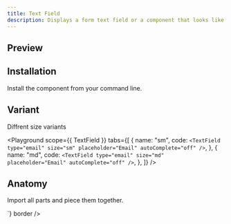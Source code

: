 ```yaml
---
title: Text Field
description: Displays a form text field or a component that looks like a text field.
---
```

## Preview

<Preview>
  <Flex
    css={{
      width: "320px",
      flexDirection: "column",
      alignItems: "center",
      gap: "$3",
    }}
  >
  <TextField
    type="email"
    size="md"
    placeholder="Email"
    autoComplete="off"
    css={{ marginBottom: '$3' }}
  />
  <TextField
    type="password"
    size="md"
    placeholder="Password"
    autoComplete="off"
    css={{ marginBottom: '$3' }}
  />
  </Flex>
</Preview>

## Installation

Install the component from your command line.

<LiveProvider>
    <LiveEditor code={`npm install @raystack/apsara`} border/>
</LiveProvider>


## Variant

Diffrent size variants

<Playground
    scope={{ TextField }}
    tabs={[
        {
            name: "sm",
            code: `<TextField
              type="email"
              size="sm"
              placeholder="Email"
              autoComplete="off"
            />`,
        },
        {
            name: "md",
            code: `<TextField
              type="email"
              size="md"
              placeholder="Email"
              autoComplete="off"
            />`,
        },
    ]}
/>

## Anatomy
Import all parts and piece them together.

<LiveProvider>
    <LiveEditor code={`


<TextField
  type="email"
  size="2"
  placeholder="Email"
  autoComplete="off"
/>
<TextField
  type="password"
  size="2"
  placeholder="Password"
  autoComplete="off"
/>
`} border />
</LiveProvider>
